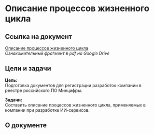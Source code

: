 # Описание процессов жизненного цикла

## Ссылка на документ

[Описание процессов жизненного цикла](#)  
*Ознакомительный фрагмент в pdf на Google Drive*

## Цели и задачи

**Цель:**  
Подготовка документов для регистрации разработок компании в реестре российского ПО Минцифры.

**Задачи:**  
Составить описание процессов жизненного цикла, применяемых в компании при разработке ИИ-сервисов.

## О документе